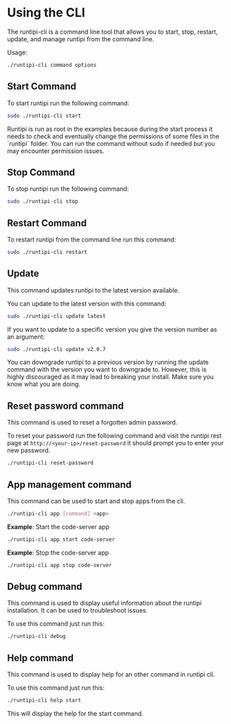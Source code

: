 
# Using the CLI

The runtipi-cli is a command line tool that allows you to start, stop, restart, update, and manage runtipi from the command line.

Usage:

```bash
./runtipi-cli command options
```

## Start Command

To start runtipi run the following command:

```bash
sudo ./runtipi-cli start
```

<Callout type="info">
  Runtipi is run as root in the examples because during the start process it needs to check and
  eventually change the permissions of some files in the `runtipi` folder. You can run the command
  without sudo if needed but you may encounter permission issues.
</Callout>

## Stop Command

To stop runtipi run the following command:

```bash
sudo ./runtipi-cli stop
```

## Restart Command

To restart runtipi from the command line run this command:

```bash
sudo ./runtipi-cli restart
```

## Update

This command updates runtipi to the latest version available.

You can update to the latest version with this command:

```bash
sudo ./runtipi-cli update latest
```

If you want to update to a specific version you give the version number as an argument:

```bash
sudo ./runtipi-cli update v2.0.7
```

<Callout type="warning">
  You can downgrade runtipi to a previous version by running the update command with the version you
  want to downgrade to. However, this is highly discouraged as it may lead to breaking your install.
  Make sure you know what you are doing.
</Callout>

## Reset password command

This command is used to reset a forgotten admin password.

To reset your password run the following command and visit the runtipi rest page at `http://<your-ip>/reset-password`
it should prompt you to enter your new password.

```bash
./runtipi-cli reset-password
```

## App management command

This command can be used to start and stop apps from the cli.

```bash
./runtipi-cli app [command] <app>
```

**Example**: Start the code-server app

```bash
./runtipi-cli app start code-server
```

**Example**: Stop the code-server app

```bash
./runtipi-cli app stop code-server
```

## Debug command

This command is used to display useful information about the runtipi installation. It can be used to troubleshoot issues.

To use this command just run this:

```bash
./runtipi-cli debug
```

## Help command

This command is used to display help for an other command in runtipi cli.

To use this command just run this:

```bash
./runtipi-cli help start
```

This will display the help for the start command.
